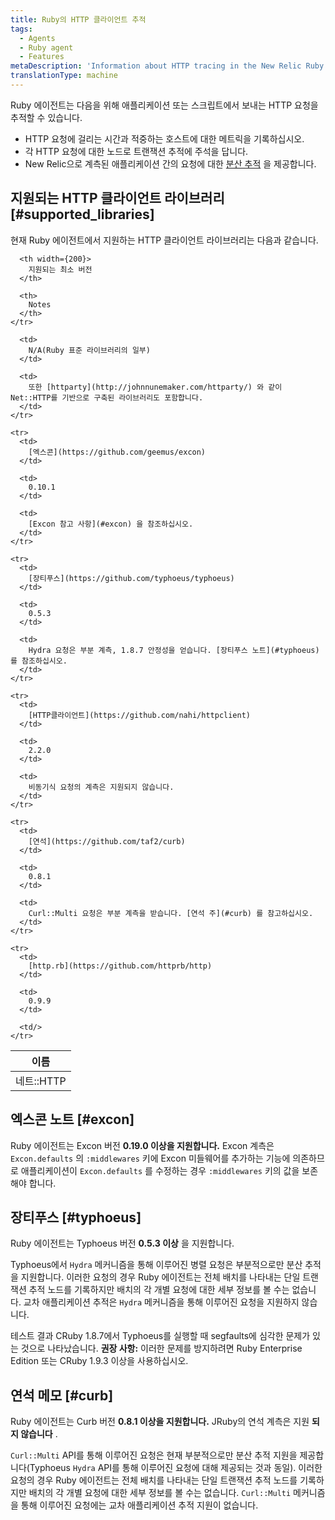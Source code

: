 ```yaml
---
title: Ruby의 HTTP 클라이언트 추적
tags:
  - Agents
  - Ruby agent
  - Features
metaDescription: 'Information about HTTP tracing in the New Relic Ruby agent, including supported clients and versions.'
translationType: machine
---
```


Ruby 에이전트는 다음을 위해 애플리케이션 또는 스크립트에서 보내는 HTTP 요청을 추적할 수 있습니다.

* HTTP 요청에 걸리는 시간과 적중하는 호스트에 대한 메트릭을 기록하십시오.
* 각 HTTP 요청에 대한 노드로 트랜잭션 추적에 주석을 답니다.
* New Relic으로 계측된 애플리케이션 간의 요청에 대한 [분산 추적](/docs/distributed-tracing/concepts/introduction-distributed-tracing/) 을 제공합니다.

## 지원되는 HTTP 클라이언트 라이브러리 [#supported_libraries]

현재 Ruby 에이전트에서 지원하는 HTTP 클라이언트 라이브러리는 다음과 같습니다.

<table>
  <thead>
    <tr>
      <th width={150}>
        이름
      </th>

      <th width={200}>
        지원되는 최소 버전
      </th>

      <th>
        Notes
      </th>
    </tr>
  </thead>

  <tbody>
    <tr>
      <td>
        네트::HTTP
      </td>

      <td>
        N/A(Ruby 표준 라이브러리의 일부)
      </td>

      <td>
        또한 [httparty](http://johnnunemaker.com/httparty/) 와 같이 Net::HTTP를 기반으로 구축된 라이브러리도 포함합니다.
      </td>
    </tr>

    <tr>
      <td>
        [엑스콘](https://github.com/geemus/excon)
      </td>

      <td>
        0.10.1
      </td>

      <td>
        [Excon 참고 사항](#excon) 을 참조하십시오.
      </td>
    </tr>

    <tr>
      <td>
        [장티푸스](https://github.com/typhoeus/typhoeus)
      </td>

      <td>
        0.5.3
      </td>

      <td>
        Hydra 요청은 부분 계측, 1.8.7 안정성을 얻습니다. [장티푸스 노트](#typhoeus) 를 참조하십시오.
      </td>
    </tr>

    <tr>
      <td>
        [HTTP클라이언트](https://github.com/nahi/httpclient)
      </td>

      <td>
        2.2.0
      </td>

      <td>
        비동기식 요청의 계측은 지원되지 않습니다.
      </td>
    </tr>

    <tr>
      <td>
        [연석](https://github.com/taf2/curb)
      </td>

      <td>
        0.8.1
      </td>

      <td>
        Curl::Multi 요청은 부분 계측을 받습니다. [연석 주](#curb) 를 참고하십시오.
      </td>
    </tr>

    <tr>
      <td>
        [http.rb](https://github.com/httprb/http)
      </td>

      <td>
        0.9.9
      </td>

      <td/>
    </tr>
  </tbody>
</table>

## 엑스콘 노트 [#excon]

Ruby 에이전트는 Excon 버전 **0.19.0 이상을 지원합니다.** Excon 계측은 `Excon.defaults` 의 `:middlewares` 키에 Excon 미들웨어를 추가하는 기능에 의존하므로 애플리케이션이 `Excon.defaults` 를 수정하는 경우 `:middlewares` 키의 값을 보존해야 합니다.

## 장티푸스 [#typhoeus]

Ruby 에이전트는 Typhoeus 버전 **0.5.3 이상** 을 지원합니다.

Typhoeus에서 `Hydra` 메커니즘을 통해 이루어진 병렬 요청은 부분적으로만 분산 추적을 지원합니다. 이러한 요청의 경우 Ruby 에이전트는 전체 배치를 나타내는 단일 트랜잭션 추적 노드를 기록하지만 배치의 각 개별 요청에 대한 세부 정보를 볼 수는 없습니다. 교차 애플리케이션 추적은 `Hydra` 메커니즘을 통해 이루어진 요청을 지원하지 않습니다.

테스트 결과 CRuby 1.8.7에서 Typhoeus를 실행할 때 segfaults에 심각한 문제가 있는 것으로 나타났습니다. **권장 사항:** 이러한 문제를 방지하려면 Ruby Enterprise Edition 또는 CRuby 1.9.3 이상을 사용하십시오.

## 연석 메모 [#curb]

Ruby 에이전트는 Curb 버전 **0.8.1 이상을 지원합니다.** JRuby의 연석 계측은 지원 **되지 않습니다** .

`Curl::Multi` API를 통해 이루어진 요청은 현재 부분적으로만 분산 추적 지원을 제공합니다(Typhoeus `Hydra` API를 통해 이루어진 요청에 대해 제공되는 것과 동일). 이러한 요청의 경우 Ruby 에이전트는 전체 배치를 나타내는 단일 트랜잭션 추적 노드를 기록하지만 배치의 각 개별 요청에 대한 세부 정보를 볼 수는 없습니다. `Curl::Multi` 메커니즘을 통해 이루어진 요청에는 교차 애플리케이션 추적 지원이 없습니다.
